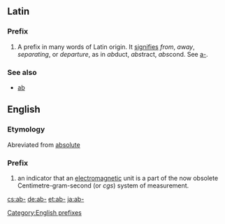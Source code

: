 ==Latin==

===Prefix===
#A prefix in many words of Latin origin. It [[signifies]] ''from'', ''away'', ''separating'', or ''departure'', as in ''ab''duct, ''abs''tract, ''abs''cond. See [[a-]].

===See also===
*[[ab]]

==English==

===Etymology===
Abreviated from [[absolute]]

===Prefix===
#an indicator that an [[electromagnetic]] unit is a part of the now obsolete Centimetre-gram-second (or ''cgs'') system of measurement.

[[Category:English prefixes]]

[[cs:ab-]]
[[de:ab-]]
[[et:ab-]]
[[ja:ab-]]